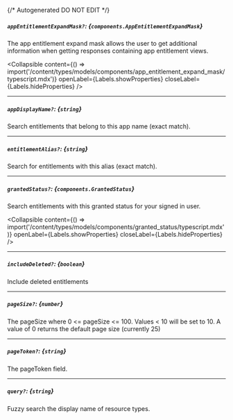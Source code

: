 {/* Autogenerated DO NOT EDIT  */}

##### `appEntitlementExpandMask?`: *{`components.AppEntitlementExpandMask`}*
The app entitlement expand mask allows the user to get additional information when getting responses containing app entitlement views.

<Collapsible content={() => import('/content/types/models/components/app_entitlement_expand_mask/typescript.mdx')} openLabel={Labels.showProperties} closeLabel={Labels.hideProperties} />


---
##### `appDisplayName?`: *{`string`}*
Search entitlements that belong to this app name (exact match).

---
##### `entitlementAlias?`: *{`string`}*
Search for entitlements with this alias (exact match).

---
##### `grantedStatus?`: *{`components.GrantedStatus`}*
Search entitlements with this granted status for your signed in user.

<Collapsible content={() => import('/content/types/models/components/granted_status/typescript.mdx')} openLabel={Labels.showProperties} closeLabel={Labels.hideProperties} />


---
##### `includeDeleted?`: *{`boolean`}*
Include deleted entitlements

---
##### `pageSize?`: *{`number`}*
The pageSize where 0 \<\= pageSize \<\= 100. Values \< 10 will be set to 10. A value of 0 returns the default page size (currently 25)

---
##### `pageToken?`: *{`string`}*
The pageToken field.

---
##### `query?`: *{`string`}*
Fuzzy search the display name of resource types.


